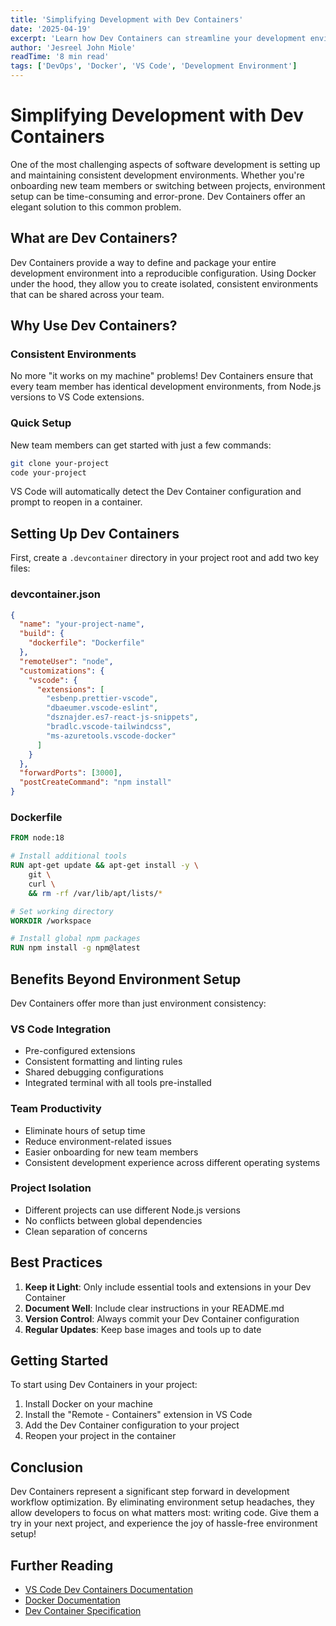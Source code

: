 ```yaml
---
title: 'Simplifying Development with Dev Containers'
date: '2025-04-19'
excerpt: 'Learn how Dev Containers can streamline your development environment setup and improve team collaboration using VS Code and Docker.'
author: 'Jesreel John Miole'
readTime: '8 min read'
tags: ['DevOps', 'Docker', 'VS Code', 'Development Environment']
---
```


# Simplifying Development with Dev Containers

One of the most challenging aspects of software development is setting up and maintaining consistent development environments. Whether you're onboarding new team members or switching between projects, environment setup can be time-consuming and error-prone. Dev Containers offer an elegant solution to this common problem.

## What are Dev Containers?

Dev Containers provide a way to define and package your entire development environment into a reproducible configuration. Using Docker under the hood, they allow you to create isolated, consistent environments that can be shared across your team.

## Why Use Dev Containers?

### Consistent Environments
No more "it works on my machine" problems! Dev Containers ensure that every team member has identical development environments, from Node.js versions to VS Code extensions.

### Quick Setup
New team members can get started with just a few commands:

```bash
git clone your-project
code your-project
```

VS Code will automatically detect the Dev Container configuration and prompt to reopen in a container.

## Setting Up Dev Containers

First, create a `.devcontainer` directory in your project root and add two key files:

### devcontainer.json
```json
{
  "name": "your-project-name",
  "build": {
    "dockerfile": "Dockerfile"
  },
  "remoteUser": "node",
  "customizations": {
    "vscode": {
      "extensions": [
        "esbenp.prettier-vscode",
        "dbaeumer.vscode-eslint",
        "dsznajder.es7-react-js-snippets",
        "bradlc.vscode-tailwindcss",
        "ms-azuretools.vscode-docker"
      ]
    }
  },
  "forwardPorts": [3000],
  "postCreateCommand": "npm install"
}
```

### Dockerfile
```dockerfile
FROM node:18

# Install additional tools
RUN apt-get update && apt-get install -y \
    git \
    curl \
    && rm -rf /var/lib/apt/lists/*

# Set working directory
WORKDIR /workspace

# Install global npm packages
RUN npm install -g npm@latest
```

## Benefits Beyond Environment Setup

Dev Containers offer more than just environment consistency:

### VS Code Integration
- Pre-configured extensions
- Consistent formatting and linting rules
- Shared debugging configurations
- Integrated terminal with all tools pre-installed

### Team Productivity
- Eliminate hours of setup time
- Reduce environment-related issues
- Easier onboarding for new team members
- Consistent development experience across different operating systems

### Project Isolation
- Different projects can use different Node.js versions
- No conflicts between global dependencies
- Clean separation of concerns

## Best Practices

1. **Keep it Light**: Only include essential tools and extensions in your Dev Container
2. **Document Well**: Include clear instructions in your README.md
3. **Version Control**: Always commit your Dev Container configuration
4. **Regular Updates**: Keep base images and tools up to date

## Getting Started

To start using Dev Containers in your project:

1. Install Docker on your machine
2. Install the "Remote - Containers" extension in VS Code
3. Add the Dev Container configuration to your project
4. Reopen your project in the container

## Conclusion

Dev Containers represent a significant step forward in development workflow optimization. By eliminating environment setup headaches, they allow developers to focus on what matters most: writing code. Give them a try in your next project, and experience the joy of hassle-free environment setup!

## Further Reading

- [VS Code Dev Containers Documentation](https://code.visualstudio.com/docs/remote/containers)
- [Docker Documentation](https://docs.docker.com/)
- [Dev Container Specification](https://containers.dev/)
